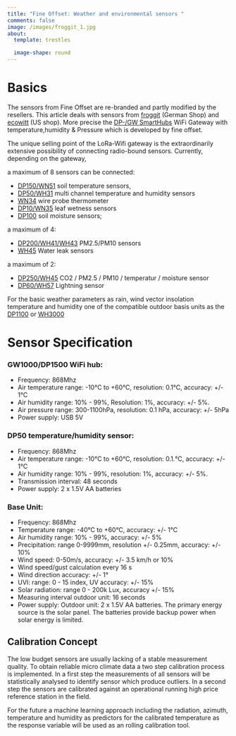 ```yaml
---
title: "Fine Offset: Weather and environmental sensors "
comments: false
image: /images/froggit_1.jpg
about:
  template: trestles

  image-shape: round
---
```

# Basics
The sensors from Fine Offset are re-branded and partly modified by the resellers. This article deals with sensors from [froggit](https://www.froggit.de/?cat=c40_Raumklima-und-Luftqualitaet---IP-Wettersysteme-dp-serie.html) (German Shop) and [ecowitt](https://shop.ecowitt.com/collections/wifi-sensor) (US shop). More precise the  [DP-/GW SmartHubs](https://www.foshk.com/Wifi_Weather_Station/GW1100.html) WiFi Gateway with temperature,humidity & Pressure which is developed by fine offset.

The unique selling point of the LoRa-Wifi gateway is the extraordinarily extensive possibility of connecting radio-bound sensors. Currently, depending on the gateway, 

a maximum of 8 sensors can be connected: 

* [DP150/WN51](https://www.froggit.de/media/products/DP150_BDA_EN.pdf)  soil temperature sensors, 
* [DP50/WH31](https://www.froggit.de/media/products/DP50_BDA(DE).pdf) multi channel temperature and humidity sensors
* [WN34](https://osswww.ecowitt.net/uploads/20220803/WN34S%20WN34L%20Manual.pdf) wire probe thermometer
* [DP10/WN35](https://www.froggit.de/media/products/DP10_BDA_EN.pdf) leaf wetness sensors
* [DP100](https://www.froggit.de/media/products/DP100_BDA(DE).pdf) soil moisture sensors;

a maximum of 4:

* [DP200/WH41/WH43](https://www.froggit.de/media/products/DP200_BDA(DE)_1.pdf) PM2.5/PM10 sensors
* [WH45](https://osswww.ecowitt.net/uploads/20220803/WH55%20Manual.pdf) Water leak sensors

a maximum of 2:

* [DP250/WH45](https://www.froggit.de/product_info.php?info=p483_dp250-5-in-1-co2-pm2-5-pm10-temperatur-luftfeuchte-innenraum-luftqualitaets-funksensor.html) CO2 / PM2.5 / PM10 / temperatur / moisture sensor 
* [DP60/WH57](https://www.froggit.de/media/products/DP60-Manual_EN_.pdf) Lightning sensor

For the basic weather parameters as rain, wind vector insolation temperature and humidity one of the compatible outdoor basis units as the [DP1100](https://www.froggit.de/media/products/DP1100_BDA_DE_.pdf) or [WH3000](https://www.froggit.de/media/products/WH3000_BDA_Ausseneinheit_DE_.pdf)

# Sensor Specification

### GW1000/DP1500 WiFi hub:

-   Frequency: 868Mhz
-   Air temperature range: -10°C to +60°C, resolution: 0.1°C, accuracy: +/- 1°C
-   Air humidity range: 10% - 99%, Resolution: 1%, accuracy: +/- 5%.
-   Air pressure range: 300-1100hPa, resolution: 0.1 hPa, accuracy: +/- 5hPa
-   Power supply: USB 5V

### DP50 temperature/humidity sensor:

-   Frequency: 868Mhz
-   Air temperature range: -10°C to +60°C, resolution: 0.1.°C, accuracy: +/- 1°C
-   Air humidity range: 10% - 99%, resolution: 1%, accuracy: +/- 5%.
-   Transmission interval: 48 seconds
-   Power supply: 2 x 1.5V AA batteries

### Base Unit:

-   Frequency: 868Mhz
-   Temperature range: -40°C to +60°C, accuracy: +/- 1°C
-   Air humidity range: 10% - 99%, accuracy: +/- 5%
-   Precipitation: range 0-9999mm, resolution +/- 0.25mm, accuracy: +/- 10%
-   Wind speed: 0-50m/s, accuracy: +/- 3.5 km/h or 10%
-   Wind speed/gust calculation every 16 s
-   Wind direction accuracy: +/- 1°
-   UVI: range: 0 - 15 index, UV accuracy: +/- 15%
-   Solar radiation: range 0 - 200k Lux, accuracy +/- 15%
-   Measuring interval outdoor unit: 16 seconds
-   Power supply: Outdoor unit: 2 x 1.5V AA batteries. The primary energy source is the solar panel. The batteries provide backup power when solar energy is limited.

## Calibration Concept

The low budget sensors are usually lacking of a stable measurement quality. To obtain reliable micro climate data a two step calibration process is implemented. In a first step the measurements of all sensors will be statistically analysed to identify sensor which produce outliers. In a second step the sensors are calibrated against an operational running high price reference station in the field.

For the future a machine learning approach including the radiation, azimuth, temperature and humidity as predictors for the calibrated temperature as the response variable will be used as an rolling calibration tool.